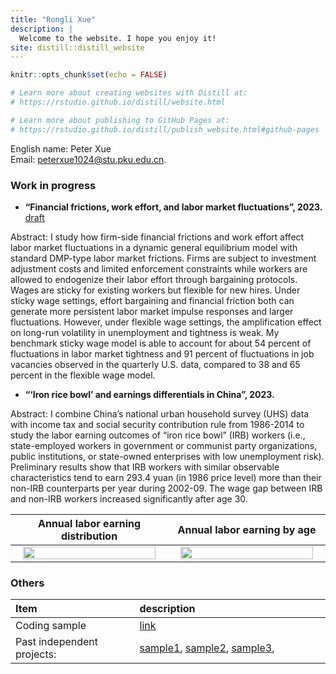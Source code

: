 ```yaml
---
title: "Rongli Xue"
description: |
  Welcome to the website. I hope you enjoy it!
site: distill::distill_website
---
```


```r
knitr::opts_chunk$set(echo = FALSE)

# Learn more about creating websites with Distill at:
# https://rstudio.github.io/distill/website.html

# Learn more about publishing to GitHub Pages at:
# https://rstudio.github.io/distill/publish_website.html#github-pages

```

English name: Peter Xue    
Email: [peterxue1024\@stu.pku.edu.cn](mailto:peterxue1024@stu.pku.edu.cn){.email}.

<!-- Hi, I'm Peter RL Xue. My Chinese name is 鎔荔(Rong-Li). Currently, I am a master student in Economics at Peking University HSBC Business School (expected to graduate in July 2024) and applying to PhD programs/RA positions. I built the website for application purpose. -->




<!-- ### Personal -->
<!-- I have lived in Shanghai for more than 20 years (born and raised). In my spare time I like walking and exploring maps of big cities. -->


### Work in progress

- **"Financial frictions, work effort, and labor market fluctuations", 2023.**   
<a href="https://drive.google.com/file/d/1H4hiwUU2_UYPO3c35_YgsZdhoxBb_tAN/view?usp=sharing" target="_blank">draft</a>
&nbsp;

Abstract: I study how firm-side financial frictions and work effort affect labor market fluctuations in a dynamic general equilibrium model with standard DMP-type labor market frictions. Firms are subject to investment adjustment costs and limited enforcement constraints while workers are allowed to endogenize their labor effort through bargaining protocols. Wages are sticky for existing workers but flexible for new hires. Under sticky wage settings, effort bargaining and financial friction both can generate more persistent labor market impulse responses and larger fluctuations. However, under flexible wage settings, the amplification effect on long-run volatility in unemployment and tightness is weak. My benchmark sticky wage model is able to account for about 54 percent of fluctuations in labor market tightness and 91 percent of fluctuations in job vacancies observed in the quarterly U.S. data, compared to 38 and 65 percent in the flexible wage model. 



- **"'Iron rice bowl' and earnings differentials in China", 2023.**
&nbsp;

Abstract: I combine China’s national urban household survey (UHS) data with income tax and social security contribution rule from 1986-2014 to study the labor earning outcomes of "iron rice bowl" (IRB) workers (i.e., state-employed workers in government or communist party organizations, public institutions, or state-owned enterprises with low unemployment risk). Preliminary results show that IRB workers with similar observable characteristics tend to earn 293.4 yuan (in 1986 price level) more than their non-IRB counterparts per year during 2002-09. The wage gap between IRB and non-IRB workers increased significantly after age 30.

Annual labor earning distribution |  Annual labor earning by age
:-------------------------:|:-------------------------:
![](images/Graph1.jpg){height=70% width=95% }   |  ![](images/Graph2.jpg){height=70% width=95% } 


### Others

| Item              | description                                                                                                                    |
|:---------------------------|:------------------------------------------|
| Coding sample         | <a href="https://github.com/peterrlx/sample_code" target="_blank"> link</a> |
| Past independent projects:         |  <a href="https://drive.google.com/file/d/1G_X22uu-9QdNE50H_QW9FrLMKLe4KOkv/view?usp=sharing" target="_blank">sample1</a>, <a href="https://drive.google.com/file/d/1GPvjEODmJtdpk71JMkg0Q2NuG8-VcVHR/view?usp=drive_link" target="_blank">sample2</a>, <a href="https://drive.google.com/file/d/19asOzVFF6qKCUHThvbtT5yT3xn3VPeSi/view?usp=sharing" target="_blank">sample3</a>, |

